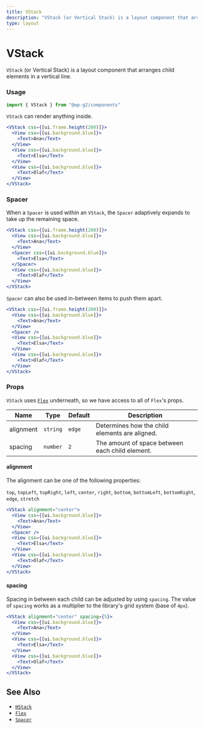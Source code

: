 ```yaml
---
title: VStack
description: "VStack (or Vertical Stack) is a layout component that arranges child elements in a vertical line."
type: layout
---
```


# VStack

`VStack` (or Vertical Stack) is a layout component that arranges child elements in a vertical line.

### Usage

```jsx
import { VStack } from "@wp-g2/components"
```

`VStack` can render anything inside.

```jsx live
<VStack css={[ui.frame.height(200)]}>
  <View css={[ui.background.blue]}>
    <Text>Ana</Text>
  </View>
  <View css={[ui.background.blue]}>
    <Text>Elsa</Text>
  </View>
  <View css={[ui.background.blue]}>
    <Text>Olaf</Text>
  </View>
</VStack>
```

### Spacer

When a `Spacer` is used within an `VStack`, the `Spacer` adaptively expands to take up the remaining space.

```jsx live
<VStack css={[ui.frame.height(200)]}>
  <View css={[ui.background.blue]}>
    <Text>Ana</Text>
  </View>
  <Spacer css={[ui.background.blue]}>
    <Text>Elsa</Text>
  </Spacer>
  <View css={[ui.background.blue]}>
    <Text>Olaf</Text>
  </View>
</VStack>
```

`Spacer` can also be used in-between items to push them apart.

```jsx live
<VStack css={[ui.frame.height(200)]}>
  <View css={[ui.background.blue]}>
    <Text>Ana</Text>
  </View>
  <Spacer />
  <View css={[ui.background.blue]}>
    <Text>Elsa</Text>
  </View>
  <View css={[ui.background.blue]}>
    <Text>Olaf</Text>
  </View>
</VStack>
```

### Props

`VStack` uses [`Flex`](/components/Flex) underneath, so we have access to all of `Flex`'s props.

| Name      | Type     | Default | Description                                     |
| --------- | -------- | ------- | ----------------------------------------------- |
| alignment | `string` | `edge`  | Determines how the child elements are aligned.  |
| spacing   | `number` | `2`     | The amount of space between each child element. |

#### alignment

The alignment can be one of the following properties:

`top`, `topLeft`, `topRight`, `left`, `center`, `right`, `bottom`, `bottomLeft`, `bottomRight`, `edge`, `stretch`

```jsx live
<VStack alignment="center">
  <View css={[ui.background.blue]}>
    <Text>Ana</Text>
  </View>
  <Spacer />
  <View css={[ui.background.blue]}>
    <Text>Elsa</Text>
  </View>
  <View css={[ui.background.blue]}>
    <Text>Olaf</Text>
  </View>
</VStack>
```

#### spacing

Spacing in between each child can be adjusted by using `spacing`. The value of `spacing` works as a multiplier to the library's grid system (base of `4px`).

```jsx live
<VStack alignment="center" spacing={5}>
  <View css={[ui.background.blue]}>
    <Text>Ana</Text>
  </View>
  <View css={[ui.background.blue]}>
    <Text>Elsa</Text>
  </View>
  <View css={[ui.background.blue]}>
    <Text>Olaf</Text>
  </View>
</VStack>
```

## See Also

- [`HStack`](/components/hstack)
- [`Flex`](/components/flex)
- [`Spacer`](/components/spacer)
